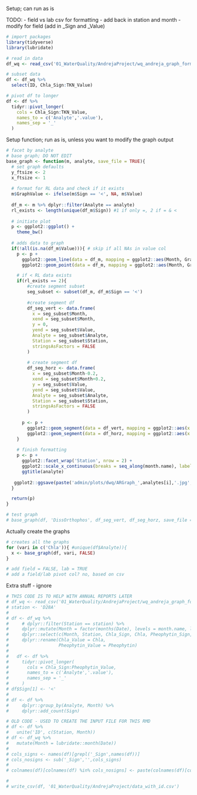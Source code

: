 Setup; can run as is

TODO:
- field vs lab csv for formatting
- add back in station and month
- modify for field (add in _Sign and _Value)

```r
# import packages
library(tidyverse)
library(lubridate)

# read in data
df_wq <- read_csv('01_WaterQuality/AndrejaProject/wq_andreja_graph_formatted.csv', show_col_types = FALSE)

# subset data
df <- df_wq %>%
  select(ID, Chla_Sign:TKN_Value)

# pivot df to longer
df <- df %>%
  tidyr::pivot_longer(
    cols = Chla_Sign:TKN_Value,
    names_to = c('Analyte','.value'),
    names_sep = '_'
  )
```

Setup function; run as is, unless you want to modify the graph output
```r
# facet by analyte
# base graph; DO NOT EDIT
base_graph <- function(m, analyte, save_file = TRUE){
  # set graph defaults
  y_ftsize <- 2
  x_ftsize <- 1
  
  # format for RL data and check if it exists
  m$GraphValue <- ifelse(m$Sign == '<', NA, m$Value)
  
  df_m <- m %>% dplyr::filter(Analyte == analyte)
  rl_exists <- length(unique(df_m$Sign)) #1 if only =, 2 if = & <
  
  # initiate plot
  p <- ggplot2::ggplot() +
    theme_bw()
  
  # adds data to graph
  if(!all(is.na(df_m$Value))){ # skip if all NAs in value col
    p <- p +
      ggplot2::geom_line(data = df_m, mapping = ggplot2::aes(Month, GraphValue, group = Station, color = Station), na.rm = TRUE, linewidth = .6) +
      ggplot2::geom_point(data = df_m, mapping = ggplot2::aes(Month, GraphValue, group = Station, color = Station), na.rm = TRUE, size = 2)

    # if < RL data exists
    if(rl_exists == 2){
        #create segment subset
        seg_subset <- subset(df_m, df_m$Sign == '<')
        
        #create segment df
        df_seg_vert <- data.frame(
          x = seg_subset$Month,
          xend = seg_subset$Month,
          y = 0,
          yend = seg_subset$Value,
          Analyte = seg_subset$Analyte,
          Station = seg_subset$Station,
          stringsAsFactors = FALSE
        )
        
        # create segment df
        df_seg_horz <- data.frame(
          x = seg_subset$Month-0.2,
          xend = seg_subset$Month+0.2,
          y = seg_subset$Value,
          yend = seg_subset$Value,
          Analyte = seg_subset$Analyte,
          Station = seg_subset$Station,
          stringsAsFactors = FALSE
        )
        
      p <- p +
        ggplot2::geom_segment(data = df_vert, mapping = ggplot2::aes(x = x, xend = xend, y = y, yend = yend, color = Station), linewidth = .6, lty = 5) +
        ggplot2::geom_segment(data = df_horz, mapping = ggplot2::aes(x = x, xend = xend, y = y, yend = yend, color = Station), linewidth = .6, lineend = 'square')
    }
    
    # finish formatting
    p <- p +
      ggplot2::facet_wrap('Station', nrow = 2) +
      ggplot2::scale_x_continuous(breaks = seq_along(month.name), labels = month.abb) +
      ggtitle(analyte)
    
   ggplot2::ggsave(paste('admin/plots/dwq/ARGraph_',analytes[i],'.jpg', sep=''), graph, width = 4.5, height = 5.3, unit = 'in')
  }

  return(p)
}

# test graph
# base_graph(df, 'DissOrthophos', df_seg_vert, df_seg_horz, save_file = FALSE)

```

Actually create the graphs
```r
# creates all the graphs
for (vari in c('Chla')){ #unique(df$Analyte)){
  x <- base_graph(df, vari, FALSE)
}

# add field = FALSE, lab = TRUE
# add a field/lab pivot col? no, based on csv
```


Extra stuff - ignore
```r
# THIS CODE IS TO HELP WITH ANNUAL REPORTS LATER
# df_wq <- read_csv('01_WaterQuality/AndrejaProject/wq_andreja_graph_formatted.csv')
# station <- 'D28A'
# 
# df <- df_wq %>%
#     # dplyr::filter(Station == station) %>%
#     dplyr::mutate(Month = factor(months(Date), levels = month.name, labels = month.abb)) %>%
#     dplyr::select(c(Month, Station, Chla_Sign, Chla, Pheophytin_Sign, Pheophytin)) %>%
#     dplyr::rename(Chla_Value = Chla,
#                   Pheophytin_Value = Pheophytin)
#   
#   df <- df %>%
#     tidyr::pivot_longer(
#       cols = Chla_Sign:Pheophytin_Value,
#       names_to = c('Analyte','.value'),
#       names_sep = '_'
#     )
# df$Sign[1] <- '<'
#   
# df <- df %>%
#     dplyr::group_by(Analyte, Month) %>%
#     dplyr::add_count(Sign)
```

```r
# OLD CODE - USED TO CREATE THE INPUT FILE FOR THIS RMD
# df <- df %>%
#   unite('ID', c(Station, Month))
# df <- df_wq %>%
#   mutate(Month = lubridate::month(Date))
# 
# cols_signs <- names(df)[grepl('_Sign',names(df))]
# cols_nosigns <- sub('_Sign','',cols_signs)
# 
# colnames(df)[colnames(df) %in% cols_nosigns] <- paste(colnames(df)[colnames(df) %in% cols_nosigns], 'Value', sep = '_')

# 
# write_csv(df, '01_WaterQuality/AndrejaProject/data_with_id.csv')
```

